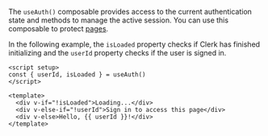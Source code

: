 The `useAuth()` composable provides access to the current authentication state and methods to manage the active session. You can use this composable to protect [pages](/docs/references/nuxt/protect-pages).

In the following example, the `isLoaded` property checks if Clerk has finished initializing and the `userId` property checks if the user is signed in.

```vue {{ filename: 'pages/protected-page.vue' }}
<script setup>
const { userId, isLoaded } = useAuth()
</script>

<template>
  <div v-if="!isLoaded">Loading...</div>
  <div v-else-if="!userId">Sign in to access this page</div>
  <div v-else>Hello, {{ userId }}!</div>
</template>
```
